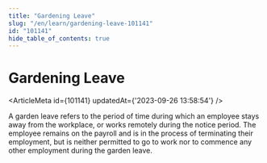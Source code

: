 ```yaml
---
title: "Gardening Leave"
slug: "/en/learn/gardening-leave-101141"
id: "101141"
hide_table_of_contents: true
---
```



# Gardening Leave

<ArticleMeta id={101141} updatedAt={'2023-09-26 13:58:54'} />
<div className='border-solid border-b border-t-0 my-4 border-[var(--ifm-color-gray-300)]' />

A garden leave refers to the period of time during which an employee stays away from the workplace, or works remotely during the notice period. The employee remains on the payroll and is in the process of terminating their employment, but is neither permitted to go to work nor to commence any other employment during the garden leave.
